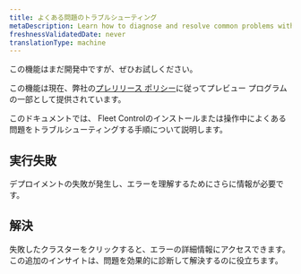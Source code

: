```yaml
---
title: よくある問題のトラブルシューティング
metaDescription: Learn how to diagnose and resolve common problems with Agent Control setup.
freshnessValidatedDate: never
translationType: machine
---
```


<Callout title="プレビュー">
  この機能はまだ開発中ですが、ぜひお試しください。

  この機能は現在、弊社の[プレリリース ポリシー](/docs/licenses/license-information/referenced-policies/new-relic-pre-release-policy)に従ってプレビュー プログラムの一部として提供されています。
</Callout>

このドキュメントでは、 Fleet Controlのインストールまたは操作中によくある問題をトラブルシューティングする手順について説明します。

## 実行失敗

デプロイメントの失敗が発生し、エラーを理解するためにさらに情報が必要です。

## 解決

失敗したクラスターをクリックすると、エラーの詳細情報にアクセスできます。この追加のインサイトは、問題を効果的に診断して解決するのに役立ちます。